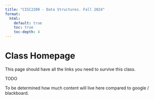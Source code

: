 ```yaml
---
title: "CISC2200 - Data Structures. Fall 2024"
format:
  html:
    default: true
    toc: true
    toc-depth: 4
---
```


# Class Homepage

This page should have all the links you need to survive this class.

TODO

To be determined how much content will live here compared to google / blackboard.
